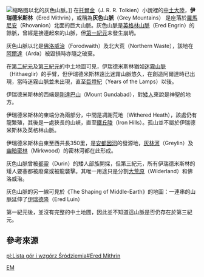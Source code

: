 [[File:Ered_mithrin.jpg|缩略图]]以北的灰色山脈。]]
在[[托爾金|托爾金]]（J. R. R. Tolkien）小說裡的[[中土大陸|中土大陸]]，'''伊瑞德米斯林'''（Ered Mithrin），或稱為'''灰色山脈'''（Grey Mountains） 是座落於[[羅馬尼安|羅馬尼安]]（Rhovanion）北面的巨大山脈。灰色山脈是[[英格林山脈|英格林山脈]]（Ered Engrin）的餘脈，曾經是接連起來的山脈，但[[第一紀元|第一紀元]]末發生崩坍。

灰色山脈以北是[[佛洛威治|佛洛威治]]（Forodwaith）及北大荒（Northern Waste），該地在[[阿爾達|阿爾達]]（Arda）被毀損時亦隨之破棄。

在[[第二紀元|第二紀元]]及[[第三紀元|第三紀元]]的中土地圖可見，伊瑞德米斯林猶如[[迷霧山脈|迷霧山脈]]（Hithaeglir）的手臂，但伊瑞德米斯林遠比迷霧山脈悠久，在創造阿爾達時已出現，當時迷霧山脈並未出現，直至[[巨燈紀|巨燈紀]]（Years of the Lamps）以後。

伊瑞德米斯林的西端是[[剛達巴山|剛達巴山]]（Mount Gundabad），對[[矮人_(中土大陸)|矮人]]來說是神聖的地方。

伊瑞德米斯林的東端分為兩部分，中間是凋謝荒地（Withered Heath），該處仍有龍繁殖，其後是一處狹長的山峽，直至[[鐵丘陵|鐵丘陵]]（Iron Hills）。孤山並不屬於伊瑞德米斯林及英格林山脈。

伊瑞德米斯林由東至西共長350里，是[[安都因河|安都因河]]的發源地，[[灰林河|灰林河]]（Greylin）及[[幽暗密林|幽暗密林]]（Mirkwood）的密林河都在此形成。

灰色山脈曾被[[都靈（中土大陸）|都靈]]（Durin）的矮人部族開採，但第三紀元，所有伊瑞德米斯林的矮人要塞都被廢棄或被龍襲擊。其唯一用途只是分割[[大荒原|大荒原]]（Wilderland）和佛洛威治。

灰色山脈的另一線可見於《The Shaping of Middle-Earth》的地圖：一連串的山脈延伸了[[伊瑞德隆|伊瑞德隆]]（Ered Luin）

第一紀元後，並沒有完整的中土地圖，因此並不知道這山脈是否仍存在於第三紀元。

==參考來源==
<references />

{{Arda Mountains}}
{{Arda Realms Age3}}

[[Category:中土大陸的地理|EM]]

[[pl:Lista_gór_i_wzgórz_Śródziemia#Ered_Mithrin|pl:Lista gór i wzgórz Śródziemia#Ered Mithrin]]